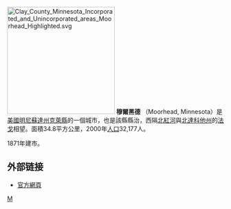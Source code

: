 {{coord|46|52|26|N|94|46|02|W|display=title}}
[[File:Clay_County_Minnesota_Incorporated_and_Unincorporated_areas_Moorhead_Highlighted.svg|250px]]
'''穆爾黑德''' （Moorhead, Minnesota）是[[美國|美國]][[明尼蘇達州|明尼蘇達州]][[克萊縣_(明尼蘇達州)|克萊縣]]的一個城市，也是該縣縣治，西隔[[北紅河|北紅河]]與[[北達科他州|北達科他州]]的[[法戈_(北達科他州)|法戈]]相望。面積34.8平方公里，2000年[[2000年美國人口普查|人口]]32,177人。

1871年建市。
==外部链接==
* [http://www.ci.moorhead.mn.us/ 官方網頁] {{Wayback|url=http://www.ci.moorhead.mn.us/ |date=20080914184209 }}

{{Authority control}}
[[Category:明尼蘇達州城市|M]]